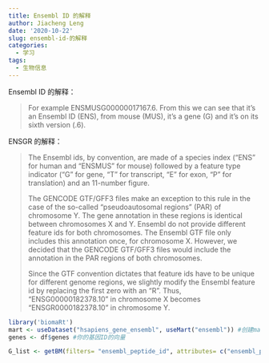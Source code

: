 ```yaml
---
title: Ensembl ID 的解释
author: Jiacheng Leng
date: '2020-10-22'
slug: ensembl-id-的解释
categories:
  - 学习
tags:
  - 生物信息
---
```


Ensembl ID 的解释：  

>For example ENSMUSG00000017167.6. From this we can see that it's an Ensembl ID (ENS), from mouse (MUS), it's a gene (G) and it's on its sixth version (.6).

ENSGR 的解释：

>The Ensembl ids, by convention, are made of a species index ("ENS" for human and "ENSMUS" for mouse) followed by a feature type indicator ("G" for gene, "T" for transcript, "E" for exon, "P" for translation) and an 11-number figure.
>
>The GENCODE GTF/GFF3 files make an exception to this rule in the case of the so-called "pseudoautosomal regions" (PAR) of chromosome Y. The gene annotation in these regions is identical between chromosomes X and Y. Ensembl do not provide different feature ids for both chromosomes. The Ensembl GTF file only includes this annotation once, for chromosome X. However, we decided that the GENCODE GTF/GFF3 files would include the annotation in the PAR regions of both chromosomes.
>
>Since the GTF convention dictates that feature ids have to be unique for different genome regions, we slightly modify the Ensembl feature id by replacing the first zero with an "R". Thus, "ENSG00000182378.10" in chromosome X becomes "ENSGR0000182378.10" in chromosome Y.

```r
library('biomaRt') 
mart <- useDataset("hsapiens_gene_ensembl", useMart("ensembl")) #创建mart
genes <- df$genes #你的基因ID的向量

G_list <- getBM(filters= "ensembl_peptide_id", attributes= c("ensembl_peptide_id","hgnc_symbol"),values=genes,mart= mart) #获取对应的gene Symbol

```

